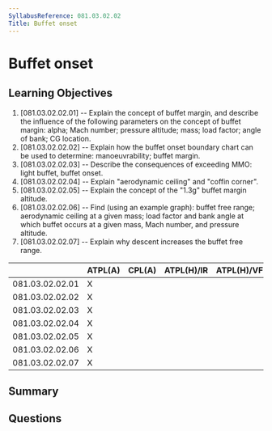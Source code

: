 ```yaml
---
SyllabusReference: 081.03.02.02
Title: Buffet onset
---
```


# Buffet onset

## Learning Objectives

1. [081.03.02.02.01] -- Explain the concept of buffet margin, and describe the
   influence of the following parameters on the concept of buffet margin: alpha;
   Mach number; pressure altitude; mass; load factor; angle of bank; CG
   location.
2. [081.03.02.02.02] -- Explain how the buffet onset boundary chart can be used
   to determine: manoeuvrability; buffet margin.
3. [081.03.02.02.03] -- Describe the consequences of exceeding MMO: light
   buffet, buffet onset.
4. [081.03.02.02.04] -- Explain "aerodynamic ceiling" and "coffin corner".
5. [081.03.02.02.05] -- Explain the concept of the "1.3g" buffet margin
   altitude.
6. [081.03.02.02.06] -- Find (using an example graph): buffet free range;
   aerodynamic ceiling at a given mass; load factor and bank angle at which
   buffet occurs at a given mass, Mach number, and pressure altitude.
7. [081.03.02.02.07] -- Explain why descent increases the buffet free range.

|                 | ATPL(A) | CPL(A) | ATPL(H)/IR | ATPL(H)/VFR | CPL(H) | IR  | CBIR(A) |
| --------------- | ------- | ------ | ---------- | ----------- | ------ | --- | ------- |
| 081.03.02.02.01 | X       |        |            |             |        |     |         |
| 081.03.02.02.02 | X       |        |            |             |        |     |         |
| 081.03.02.02.03 | X       |        |            |             |        |     |         |
| 081.03.02.02.04 | X       |        |            |             |        |     |         |
| 081.03.02.02.05 | X       |        |            |             |        |     |         |
| 081.03.02.02.06 | X       |        |            |             |        |     |         |
| 081.03.02.02.07 | X       |        |            |             |        |     |         |

## Summary

## Questions
